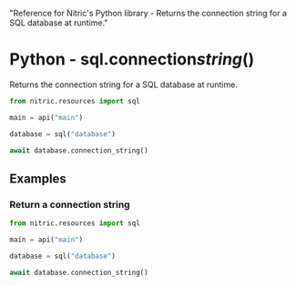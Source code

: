   "Reference for Nitric's Python library - Returns the connection string for a SQL database at runtime."

# Python - sql.connection*string*()

Returns the connection string for a SQL database at runtime.

```python
from nitric.resources import sql

main = api("main")

database = sql("database")

await database.connection_string()
```

## Examples

### Return a connection string

```python
from nitric.resources import sql

main = api("main")

database = sql("database")

await database.connection_string()
```
